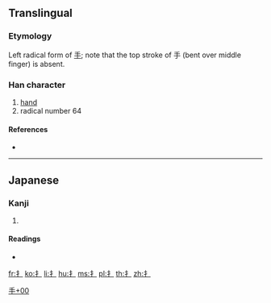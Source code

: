 {{character info/new}}
{{also|才|孑}}
==Translingual==
{{stroke order|type=animate}}

===Etymology===
Left radical form of [[手]]; note that the top stroke of 手 (bent over middle finger) is absent.

===Han character===
{{Han char|rn=64|rad=手|as=00|sn=3|var=1|four=|canj=DM,XXXDM}}

# [[hand]]
# radical number 64

====References====
* {{Han ref|kx=0416.291|dkj=11770|dj=0763.020|hdz=31824.011|uh=624C|ud=25164}}

----

==Japanese==

===Kanji===
{{ja-kanji|grade=|rs=手00}}

# {{defn|lang=ja|sort=手00}}

====Readings====
* {{ja-readings|on=[[しゅ]] (shu)|kun=[[てへん]] (tehen)}}

[[Category:Japanese-only CJKV Characters|手+00]]
[[Category:CJKV radicals| ]]

[[fr:扌]]
[[ko:扌]]
[[li:扌]]
[[hu:扌]]
[[ms:扌]]
[[pl:扌]]
[[th:扌]]
[[zh:扌]]